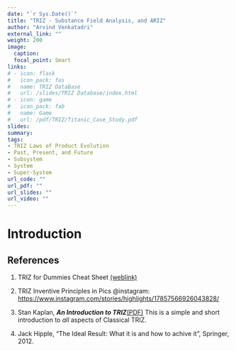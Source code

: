 ```yaml
---
date: "`r Sys.Date()`"
title: "TRIZ - Substance Field Analysis, and ARIZ"
author: "Arvind Venkatadri"
external_link: ""
weight: 200
image:
  caption: 
  focal_point: Smart
links:
# - icon: flask
#   icon_pack: fas
#   name: TRIZ DataBase
#   url: /slides/TRIZ Database/index.html
# - icon: game
#   icon_pack: fab
#   name: Game
#   url: /pdf/TRIZ/Titanic_Case_Study.pdf
slides: 
summary: 
tags:
- TRIZ Laws of Product Evolution
- Past, Present, and Future
- Subsystem
- System
- Super-System
url_code: ""
url_pdf: ""
url_slides: ""
url_video: ""
---
```


# Introduction


## References

1. TRIZ for Dummies Cheat Sheet [(weblink)](https://www.dummies.com/business/management/triz-for-dummies-cheat-sheet/)

1. TRIZ Inventive Principles in Pics @instagram: <https://www.instagram.com/stories/highlights/17857566926043828/>

1. Stan Kaplan, ***An Introduction to TRIZ***[(PDF)](pdf/TRIZ/Stan Kaplan-Intro-to-TRIZ.pdf)
This is a simple and short introduction to *all* aspects of Classical TRIZ.

1. Jack Hipple, "The Ideal Result: What it is and how to achive it", Springer, 2012.
